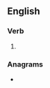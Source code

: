 {{also|double dealt}}
==English==

===Verb===
{{head|en|verb form}}

# {{en-past of|double-deal}}

===Anagrams===
* {{anagrams|en|a=abddeellotu|delobulated}}